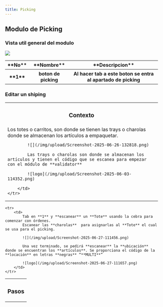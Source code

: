 ```yaml
---
title: Picking
---
```


## Modulo de Picking

### Vista util general del modulo

![](/img/upload/Screenshot-2025-05-23-094117.png)

<table>
    <tr>
        <th>**No**</th>
        <th>**Nombre**</th>
        <th>**Descripcion**</th>
    </tr>
    <tr>
        <th>**1**</th>
        <th>boton de picking</th>
        <th>Al hacer tab a este boton se entra al apartado de picking</th>
    </tr>
</table>

### Editar un shiping

<table>
    <tr>
        <th><h3>Contexto</h3></th>
    </tr>
    <tr>
        <td>
            Los totes o carritos, son donde se tienen las trays o charolas donde se almacenan los artículos a empaquetar.

            ![](/img/upload/Screenshot-2025-06-26-132818.png)

            Las trays o charolas son donde se almacenan los artículos y tienen el código que se escanea para empezar con el módulo de **validator**

            ![logo](/img/upload/Screenshot-2025-06-03-114352.png)

        </td>
    </tr>
</table>

<table>
    <tr>
        <th><h3>Pasos</h3></th>
    </tr>

    <tr>
        <td>
            Tab en **1** y **escanear** un **Tote** usando la cebra para comenzar con órdenes.
            Escanear las **charolas**  para asignarlas al **Tote** el cual se usa para el picking.

            ![](/img/upload/Screenshot-2025-06-27-111456.png)

            Una vez terminado, se pedirá **escanear** la **ubicación** donde se encuentran los **artículos**. Se proporciona el código de la **locación** en letras **negras** “**MULTI**”

            ![logo](/img/upload/Screenshot-2025-06-27-111657.png)
        </td>
    </tr>
</table>